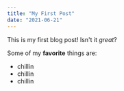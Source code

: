 ```yaml
---
title: "My First Post"
date: "2021-06-21"
---
```


This is my first blog post! Isn't it *great*?

Some of my **favorite** things are:

* chillin
* chillin
* chillin